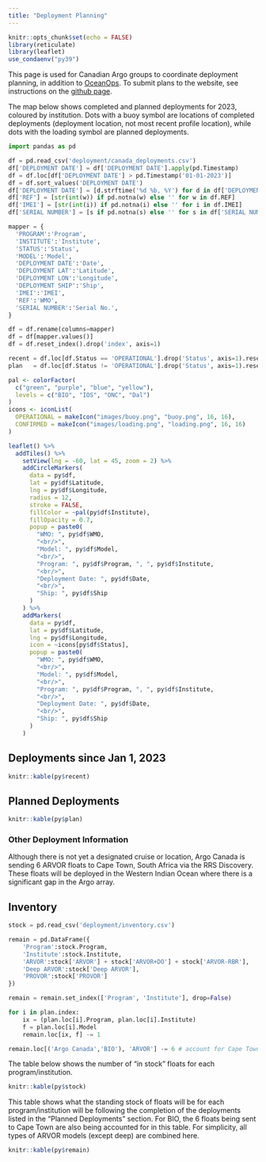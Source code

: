 ```yaml
---
title: "Deployment Planning"
---
```


```r
knitr::opts_chunk$set(echo = FALSE)
library(reticulate)
library(leaflet)
use_condaenv("py39")
```

This page is used for Canadian Argo groups to coordinate deployment planning, in addition to [OceanOps](https://www.ocean-ops.org/board?t=argo). To submit plans to the website, see instructions on the [github page](https://github.com/ArgoCanada/blog/tree/master/deployment).

The map below shows completed and planned deployments for 2023, coloured by institution. Dots with a buoy symbol are locations of completed deployments (deployment location, not most recent profile location), while dots with the loading symbol are planned deployments.

```python
import pandas as pd

df = pd.read_csv('deployment/canada_deployments.csv')
df['DEPLOYMENT DATE'] = df['DEPLOYMENT DATE'].apply(pd.Timestamp)
df = df.loc[df['DEPLOYMENT DATE'] > pd.Timestamp('01-01-2023')]
df = df.sort_values('DEPLOYMENT DATE')
df['DEPLOYMENT DATE'] = [d.strftime('%d %b, %Y') for d in df['DEPLOYMENT DATE']]
df['REF'] = [str(int(w)) if pd.notna(w) else '' for w in df.REF]
df['IMEI'] = [str(int(i)) if pd.notna(i) else '' for i in df.IMEI]
df['SERIAL NUMBER'] = [s if pd.notna(s) else '' for s in df['SERIAL NUMBER']]

mapper = {
  'PROGRAM':'Program',
  'INSTITUTE':'Institute',
  'STATUS':'Status',
  'MODEL':'Model',
  'DEPLOYMENT DATE':'Date',
  'DEPLOYMENT LAT':'Latitude',
  'DEPLOYMENT LON':'Longitude',
  'DEPLOYMENT SHIP':'Ship',
  'IMEI':'IMEI',
  'REF':'WMO',
  'SERIAL NUMBER':'Serial No.',
}

df = df.rename(columns=mapper)
df = df[mapper.values()]
df = df.reset_index().drop('index', axis=1)

recent = df.loc[df.Status == 'OPERATIONAL'].drop('Status', axis=1).reset_index().drop('index', axis=1)
plan   = df.loc[df.Status != 'OPERATIONAL'].drop('Status', axis=1).reset_index().drop('index', axis=1)
```

```r
pal <- colorFactor(
  c("green", "purple", "blue", "yellow"),
  levels = c("BIO", "IOS", "ONC", "Dal")
)
icons <- iconList(
  OPERATIONAL = makeIcon("images/buoy.png", "buoy.png", 16, 16),
  CONFIRMED = makeIcon("images/loading.png", "loading.png", 16, 16)
)

leaflet() %>%
  addTiles() %>%
    setView(lng = -60, lat = 45, zoom = 2) %>%
    addCircleMarkers(
      data = py$df,
      lat = py$df$Latitude,
      lng = py$df$Longitude,
      radius = 12,
      stroke = FALSE,
      fillColor = ~pal(py$df$Institute),
      fillOpacity = 0.7,
      popup = paste0(
        "WMO: ", py$df$WMO,
        "<br/>",
        "Model: ", py$df$Model,
        "<br/>",
        "Program: ", py$df$Program, ", ", py$df$Institute,
        "<br/>",
        "Deployment Date: ", py$df$Date,
        "<br/>",
        "Ship: ", py$df$Ship
      )
    ) %>%
    addMarkers(
      data = py$df,
      lat = py$df$Latitude,
      lng = py$df$Longitude,
      icon = ~icons[py$df$Status],
      popup = paste0(
        "WMO: ", py$df$WMO,
        "<br/>",
        "Model: ", py$df$Model,
        "<br/>",
        "Program: ", py$df$Program, ", ", py$df$Institute,
        "<br/>",
        "Deployment Date: ", py$df$Date,
        "<br/>",
        "Ship: ", py$df$Ship
      )
    )
```

## Deployments since Jan 1, 2023

```r
knitr::kable(py$recent)
```
## Planned Deployments

```r
knitr::kable(py$plan)
```

### Other Deployment Information

Although there is not yet a designated cruise or location, Argo Canada is sending 6 ARVOR floats to Cape Town, South Africa via the RRS Discovery. These floats will be deployed in the Western Indian Ocean where there is a significant gap in the Argo array.

## Inventory

```python
stock = pd.read_csv('deployment/inventory.csv')

remain = pd.DataFrame({
    'Program':stock.Program,
    'Institute':stock.Institute,
    'ARVOR':stock['ARVOR'] + stock['ARVOR+DO'] + stock['ARVOR-RBR'],
    'Deep ARVOR':stock['Deep ARVOR'],
    'PROVOR':stock['PROVOR']
})

remain = remain.set_index(['Program', 'Institute'], drop=False)

for i in plan.index:
    ix = (plan.loc[i].Program, plan.loc[i].Institute)
    f = plan.loc[i].Model
    remain.loc[ix, f] -= 1

remain.loc[('Argo Canada','BIO'), 'ARVOR'] -= 6 # account for Cape Town
```

The table below shows the number of "in stock" floats for each program/institution.

```r
knitr::kable(py$stock)
```

This table shows what the standing stock of floats will be for each program/institution will be following the completion of the deployments listed in the "Planned Deployments" section. For BIO, the 6 floats being sent to Cape Town are also being accounted for in this table. For simplicity, all types of ARVOR models (except deep) are combined here.

```r
knitr::kable(py$remain)
```
